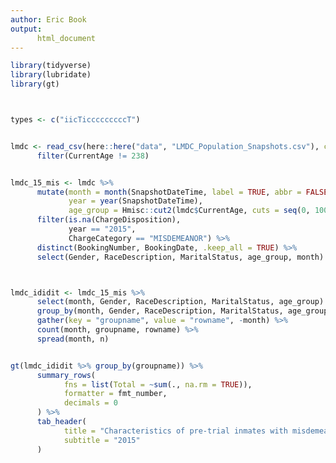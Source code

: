 ```yaml
---
author: Eric Book
output:
      html_document
---
```




```r

library(tidyverse)
library(lubridate)
library(gt)



types <- c("iicTicccccccccT")


lmdc <- read_csv(here::here("data", "LMDC_Population_Snapshots.csv"), col_types = types) %>%
      filter(CurrentAge != 238)


lmdc_15_mis <- lmdc %>% 
      mutate(month = month(SnapshotDateTime, label = TRUE, abbr = FALSE),
             year = year(SnapshotDateTime),
             age_group = Hmisc::cut2(lmdc$CurrentAge, cuts = seq(0, 100, 10))) %>% 
      filter(is.na(ChargeDisposition),
             year == "2015",
             ChargeCategory == "MISDEMEANOR") %>%
      distinct(BookingNumber, BookingDate, .keep_all = TRUE) %>% 
      select(Gender, RaceDescription, MaritalStatus, age_group, month)



lmdc_ididit <- lmdc_15_mis %>% 
      select(month, Gender, RaceDescription, MaritalStatus, age_group) %>% 
      group_by(month, Gender, RaceDescription, MaritalStatus, age_group) %>% 
      gather(key = "groupname", value = "rowname", -month) %>% 
      count(month, groupname, rowname) %>% 
      spread(month, n)


gt(lmdc_ididit %>% group_by(groupname)) %>% 
      summary_rows(
            fns = list(Total = ~sum(., na.rm = TRUE)),
            formatter = fmt_number,
            decimals = 0
      ) %>% 
      tab_header(
            title = "Characteristics of pre-trial inmates with misdemeanor charges",
            subtitle = "2015"
      )



```


